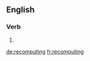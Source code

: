 ==English==

===Verb===
{{head|en|present participle}}

# {{present participle of|recompute|lang=en|nocat=1}}

[[de:recomputing]]
[[fr:recomputing]]